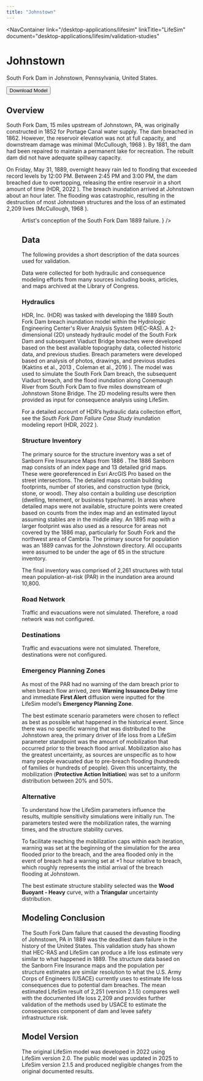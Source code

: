 ```yaml
---
title: "Johnstown"
---
```



<NavContainer 
  link="/desktop-applications/lifesim"
  linkTitle="LifeSim"
  document="desktop-applications/lifesim/validation-studies"
></NavContainer>

# Johnstown

South Fork Dam in Johnstown, Pennsylvania, United States.

<Button href="https://www.rmc.usace.army.mil/Software/LifeSim/">Download Model</Button>

## Overview

South Fork Dam, 15 miles upstream of Johnstown, PA, was originally constructed in 1852 for Portage Canal water supply. The dam breached in 1862. However, the reservoir elevation was 
not at full capacity, and downstream damage was minimal (McCullough, 1968  <Citation citationKey="McCullough1968"/>). By 1881, the dam had been repaired to maintain a permanent lake for recreation. 
The rebuilt dam did not have adequate spillway capacity. 

On Friday, May 31, 1889, overnight heavy rain led to flooding that exceeded record levels 
by 12:00 PM. Between 2:45 PM and 3:00 PM, the dam breached due to overtopping, releasing the entire reservoir in a short amount of time (HDR, 2022 <Citation citationKey="HDR2022"/>). 
The breach 
inundation arrived at Johnstown about an hour later. The flooding was catastrophic, resulting in the destruction of most Johnstown structures and the loss of 
an estimated 2,209 lives (McCullough, 1968  <Citation citationKey="McCullough1968"/>).

<Figure
  figKey="southforkdam-conception"
  src="figures/desktop-applications/lifesim/validation-studies/v1.0/figures/figure5.png"
  alt="Artist's conception of the South Fork Dam 1889 failure."
  caption={
    <>
      Artist's conception of the South Fork Dam 1889 failure. <Citation citationKey="NPS2025"/>
    </>
  }
/>

## Data

The following provides a short description of the data sources used for validation. 

Data were collected for both hydraulic and consequence modeling efforts from many sources including books, articles, and maps archived at the Library of Congress.

### Hydraulics

HDR, Inc. (HDR) was tasked with developing the 1889 South Fork Dam breach inundation model within the Hydrologic Engineering Center's River Analysis 
System (HEC-RAS). A 2-dimensional (2D) unsteady hydraulic model of the South Fork Dam and subsequent Viaduct Bridge breaches were developed based on the best available 
topography data, collected historic data, and previous studies. Breach parameters were developed based on analysis of photos, drawings, and previous studies 
(Kaktins et al., 2013 <Citation citationKey="Kaktins2013"/>, Coleman et al., 2016 <Citation citationKey="Coleman2016"/>). The model was used to simulate the South Fork Dam breach, 
the subsequent Viaduct breach, and the flood inundation 
along Conemaugh River from South Fork Dam to five miles downstream of Johnstown Stone Bridge. The 2D modeling results were then provided as input for consequence 
analysis using LifeSim. 

For a detailed account of HDR’s hydraulic data collection effort, see the *South Fork Dam Failure Case Study* inundation modeling report (HDR, 2022
<Citation citationKey="HDR2022"/>).

### Structure Inventory

The primary source for the structure inventory was a set of Sanborn Fire Insurance Maps from 1886 <Citation citationKey="SanbornJohnstown1886"/>. The 1886 Sanborn map 
consists of an index page and 13 detailed grid maps. These were georeferenced in Esri ArcGIS 
Pro based on the street intersections. The detailed maps contain building footprints, number of stories, and construction type (brick, stone, or wood). They 
also contain a building use description (dwelling, tenement, or business type/name). In areas where detailed maps were not available, structure points were 
created based on counts from the index map and an estimated layout assuming stables are in the middle alley. An 1895 map <Citation citationKey="SanbornSouthFork1895"/> with a larger 
footprint was also used 
as a resource for areas not covered by the 1886 map, particularly for South Fork and the northwest area of Cambria. The primary source for population was an
1889 canvas for the Johnstown directory. All occupants were assumed to be under the age of 65 in the structure 
inventory.

The final inventory was comprised of 2,261 structures with total mean population-at-risk (PAR) in the inundation area around 10,800. 

### Road Network

Traffic and evacuations were not simulated. Therefore, a road network was not configured.

### Destinations

Traffic and evacuations were not simulated. Therefore, destinations were not configured.

### Emergency Planning Zones

As most of the PAR had no warning of the dam breach prior to when breach flow arrived, zero **Warning Issuance Delay** time and immediate **First Alert** 
diffusion were inputted for the LifeSim model’s **Emergency Planning Zone**. 

The best estimate scenario parameters were chosen to reflect as best as possible what happened in the historical event. Since there was no specific 
warning that was distributed to the Johnstown area, the primary driver of life loss from a LifeSim parameter standpoint was the amount of mobilization 
that occurred prior to the breach flood arrival. Mobilization also has the greatest uncertainty, as sources are unspecific as to how many people 
evacuated due to pre-breach flooding (hundreds of families or hundreds of people). Given this uncertainty, the mobilization (**Protective Action Initiation**) 
was set to a uniform distribution between 20% and 50%.

### Alternative

To understand how the LifeSim parameters influence the results, multiple sensitivity simulations were initially run. The parameters tested were the 
mobilization rates, the warning times, and the structure stability curves. 

To facilitate reaching the mobilization caps within each iteration, warning was set at the beginning of the simulation for the area flooded prior to the 
breach, and the area flooded only in the event of breach had a warning set at +1 hour relative to breach, which roughly represents the initial arrival of 
the breach flooding at Johnstown.

The best estimate structure stability selected was the **Wood Buoyant - Heavy** curve, with a **Triangular** uncertainty distribution.

## Modeling Conclusion

The South Fork Dam failure that caused the devasting flooding of Johnstown, PA in 1889 was the deadliest dam failure in the history of the United States. 
This validation study has shown that HEC-RAS and LifeSim can produce a life loss estimate very similar to what happened in 1889. The structure data based on 
the Sanborn Fire Insurance maps and the population per structure estimates are similar resolution to what the U.S. Army Corps of Engineers (USACE) currently uses to estimate life loss 
consequences due to potential dam breaches. The mean estimated LifeSim result of 2,251 (version 2.1.5) compares well with the documented life loss 2,209 and provides 
further validation of the methods used by USACE to estimate the consequences component of dam and levee safety infrastructure risk.

## Model Version

The original LifeSim model was developed in 2022 using LifeSim version 2.0. The public model was updated in 2025 to LifeSim version 2.1.5 and produced 
negligible changes from the original documented results. 

<CitationFootnote />